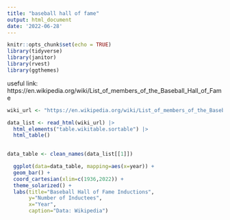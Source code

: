 ```yaml
---
title: "baseball hall of fame"
output: html_document
date: '2022-06-28'
---
```


```r
knitr::opts_chunk$set(echo = TRUE)
library(tidyverse)
library(janitor)
library(rvest)
library(ggthemes)
```

useful link: https://en.wikipedia.org/wiki/List_of_members_of_the_Baseball_Hall_of_Fame

```r
wiki_url <- "https://en.wikipedia.org/wiki/List_of_members_of_the_Baseball_Hall_of_Fame"

data_list <- read_html(wiki_url) |> 
  html_elements("table.wikitable.sortable") |> 
  html_table()
  

data_table <- clean_names(data_list[[1]])


```

```r
  ggplot(data=data_table, mapping=aes(x=year)) +
  geom_bar() +
  coord_cartesian(xlim=c(1936,2022)) +
  theme_solarized() +
  labs(title="Baseball Hall of Fame Inductions",
       y="Number of Inductees",
       x="Year",
       caption="Data: Wikipedia")
```

